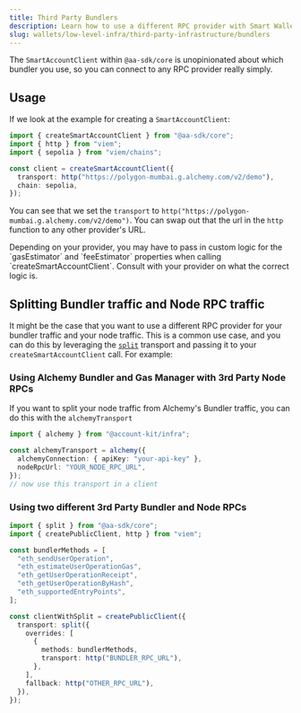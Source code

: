 ```yaml
---
title: Third Party Bundlers
description: Learn how to use a different RPC provider with Smart Wallets
slug: wallets/low-level-infra/third-party-infrastructure/bundlers
---
```


The `SmartAccountClient` within `@aa-sdk/core` is unopinionated about which bundler you use, so you can connect to any RPC provider really simply.

## Usage

If we look at the example for creating a `SmartAccountClient`:

```ts twoslash
import { createSmartAccountClient } from "@aa-sdk/core";
import { http } from "viem";
import { sepolia } from "viem/chains";

const client = createSmartAccountClient({
  transport: http("https://polygon-mumbai.g.alchemy.com/v2/demo"),
  chain: sepolia,
});
```

You can see that we set the `transport` to `http("https://polygon-mumbai.g.alchemy.com/v2/demo")`. You can swap out that the url in the `http` function to
any other provider's URL.

<Warning>
  Depending on your provider, you may have to pass in custom logic for the
  `gasEstimator` and `feeEstimator` properties when calling
  `createSmartAccountClient`. Consult with your provider on what the correct
  logic is.
</Warning>

## Splitting Bundler traffic and Node RPC traffic

It might be the case that you want to use a different RPC provider for your bundler traffic and your node traffic. This is a common use case, and you can do this by leveraging the [`split`](/wallets/reference/aa-sdk/core/functions/split) transport and passing it to your `createSmartAccountClient` call. For example:

### Using Alchemy Bundler and Gas Manager with 3rd Party Node RPCs

If you want to split your node traffic from Alchemy's Bundler traffic, you can do this with the `alchemyTransport`

```ts twoslash
import { alchemy } from "@account-kit/infra";

const alchemyTransport = alchemy({
  alchemyConnection: { apiKey: "your-api-key" },
  nodeRpcUrl: "YOUR_NODE_RPC_URL",
});
// now use this transport in a client
```

### Using two different 3rd Party Bundler and Node RPCs

```ts twoslash
import { split } from "@aa-sdk/core";
import { createPublicClient, http } from "viem";

const bundlerMethods = [
  "eth_sendUserOperation",
  "eth_estimateUserOperationGas",
  "eth_getUserOperationReceipt",
  "eth_getUserOperationByHash",
  "eth_supportedEntryPoints",
];

const clientWithSplit = createPublicClient({
  transport: split({
    overrides: [
      {
        methods: bundlerMethods,
        transport: http("BUNDLER_RPC_URL"),
      },
    ],
    fallback: http("OTHER_RPC_URL"),
  }),
});
```
